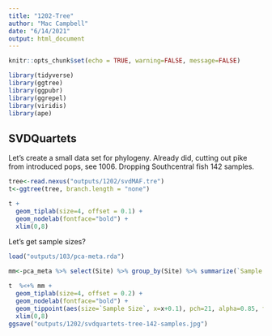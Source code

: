 ```yaml
---
title: "1202-Tree"
author: "Mac Campbell"
date: "6/14/2021"
output: html_document
---
```


```r
knitr::opts_chunk$set(echo = TRUE, warning=FALSE, message=FALSE)
```

```r
library(tidyverse)
library(ggtree)
library(ggpubr)
library(ggrepel)
library(viridis)
library(ape)
```

## SVDQuartets
Let's create a small data set for phylogeny. Already did, cutting out pike from introduced pops, see 1006. Dropping Southcentral fish 142 samples. 

```r
tree<-read.nexus("outputs/1202/svdMAF.tre")
t<-ggtree(tree, branch.length = "none")
```

```r
t +
  geom_tiplab(size=4, offset = 0.1) + 
  geom_nodelab(fontface="bold") +
  xlim(0,8)
```

Let's get sample sizes?

```r
load("outputs/103/pca-meta.rda")

mm<-pca_meta %>% select(Site) %>% group_by(Site) %>% summarize(`Sample Size`=n())
```

```r
t  %<+% mm +
  geom_tiplab(size=4, offset = 0.2) + 
  geom_nodelab(fontface="bold") +
  geom_tippoint(aes(size=`Sample Size`, x=x+0.1), pch=21, alpha=0.85, fill="grey50") +
  xlim(0,8)
ggsave("outputs/1202/svdquartets-tree-142-samples.jpg")
```